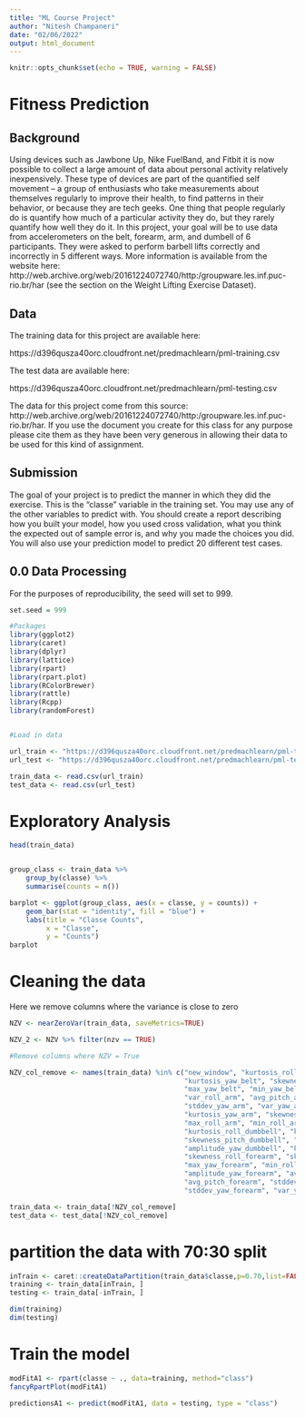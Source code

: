 ```yaml
---
title: "ML Course Project"
author: "Nitesh Champaneri"
date: "02/06/2022"
output: html_document
---
```


```r
knitr::opts_chunk$set(echo = TRUE, warning = FALSE)
```

# Fitness Prediction

## Background

Using devices such as Jawbone Up, Nike FuelBand, and Fitbit it is now possible to collect a large amount of data about personal activity relatively inexpensively. These type of devices are part of the quantified self movement – a group of enthusiasts who take measurements about themselves regularly to improve their health, to find patterns in their behavior, or because they are tech geeks. One thing that people regularly do is quantify how much of a particular activity they do, but they rarely quantify how well they do it. In this project, your goal will be to use data from accelerometers on the belt, forearm, arm, and dumbell of 6 participants. They were asked to perform barbell lifts correctly and incorrectly in 5 different ways. More information is available from the website here: http://web.archive.org/web/20161224072740/http:/groupware.les.inf.puc-rio.br/har (see the section on the Weight Lifting Exercise Dataset).

## Data

The training data for this project are available here:

https://d396qusza40orc.cloudfront.net/predmachlearn/pml-training.csv

The test data are available here:

https://d396qusza40orc.cloudfront.net/predmachlearn/pml-testing.csv

The data for this project come from this source: http://web.archive.org/web/20161224072740/http:/groupware.les.inf.puc-rio.br/har. If you use the document you create for this class for any purpose please cite them as they have been very generous in allowing their data to be used for this kind of assignment.

## Submission

The goal of your project is to predict the manner in which they did the exercise. This is the "classe" variable in the training set. You may use any of the other variables to predict with. You should create a report describing how you built your model, how you used cross validation, what you think the expected out of sample error is, and why you made the choices you did. You will also use your prediction model to predict 20 different test cases.



## 0.0 Data Processing 

For the purposes of reproducibility, the seed will set to 999. 


```r
set.seed = 999

#Packages
library(ggplot2)
library(caret)
library(dplyr)
library(lattice)
library(rpart)
library(rpart.plot)
library(RColorBrewer)
library(rattle)
library(Rcpp)
library(randomForest)


#Load in data

url_train <- "https://d396qusza40orc.cloudfront.net/predmachlearn/pml-training.csv"
url_test <- "https://d396qusza40orc.cloudfront.net/predmachlearn/pml-testing.csv"

train_data <- read.csv(url_train)
test_data <- read.csv(url_test)
```
# Exploratory Analysis

```r
head(train_data)


group_class <- train_data %>%
    group_by(classe) %>% 
    summarise(counts = n())

barplot <- ggplot(group_class, aes(x = classe, y = counts)) +
    geom_bar(stat = "identity", fill = "blue") + 
    labs(title = "Classe Counts",
         x = "Classe",
         y = "Counts")
barplot


```

# Cleaning the data

Here we remove columns where the variance is close to zero

```r

NZV <- nearZeroVar(train_data, saveMetrics=TRUE)

NZV_2 <- NZV %>% filter(nzv == TRUE)

#Remove columns where NZV = True

NZV_col_remove <- names(train_data) %in% c("new_window", "kurtosis_roll_belt", "kurtosis_picth_belt",
                                           "kurtosis_yaw_belt", "skewness_roll_belt", "skewness_roll_belt.1", "skewness_yaw_belt",
                                           "max_yaw_belt", "min_yaw_belt", "amplitude_yaw_belt", "avg_roll_arm", "stddev_roll_arm",
                                           "var_roll_arm", "avg_pitch_arm", "stddev_pitch_arm", "var_pitch_arm", "avg_yaw_arm",
                                           "stddev_yaw_arm", "var_yaw_arm", "kurtosis_roll_arm", "kurtosis_picth_arm",
                                           "kurtosis_yaw_arm", "skewness_roll_arm", "skewness_pitch_arm", "skewness_yaw_arm",
                                           "max_roll_arm", "min_roll_arm", "min_pitch_arm", "amplitude_roll_arm", "amplitude_pitch_arm",
                                           "kurtosis_roll_dumbbell", "kurtosis_picth_dumbbell", "kurtosis_yaw_dumbbell", "skewness_roll_dumbbell",
                                           "skewness_pitch_dumbbell", "skewness_yaw_dumbbell", "max_yaw_dumbbell", "min_yaw_dumbbell",
                                           "amplitude_yaw_dumbbell", "kurtosis_roll_forearm", "kurtosis_picth_forearm", "kurtosis_yaw_forearm",
                                           "skewness_roll_forearm", "skewness_pitch_forearm", "skewness_yaw_forearm", "max_roll_forearm",
                                           "max_yaw_forearm", "min_roll_forearm", "min_yaw_forearm", "amplitude_roll_forearm",
                                           "amplitude_yaw_forearm", "avg_roll_forearm", "stddev_roll_forearm", "var_roll_forearm",
                                           "avg_pitch_forearm", "stddev_pitch_forearm", "var_pitch_forearm", "avg_yaw_forearm",
                                           "stddev_yaw_forearm", "var_yaw_forearm")

train_data <- train_data[!NZV_col_remove]
test_data <- test_data[!NZV_col_remove]

```

# partition the data with 70:30 split

```r
inTrain <- caret::createDataPartition(train_data$classe,p=0.70,list=FALSE);
training <- train_data[inTrain, ]
testing <- train_data[-inTrain, ]

dim(training)
dim(testing)

```


# Train the model

```r
modFitA1 <- rpart(classe ~ ., data=training, method="class")
fancyRpartPlot(modFitA1)                   

```
```r
predictionsA1 <- predict(modFitA1, data = testing, type = "class")


```